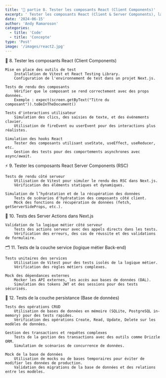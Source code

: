 ```yaml
---
title: '🚀 partie 8. Tester les composants React (Client Components)'
excerpt: ' Tester les composants React (Client & Server Components), la logique métier, et la persistance des données.'
date: '2024-06-15'
author: 'Andy Ramaroson'
categories:
  - title: 'Code'
  - title: 'Concepte'
type: 'Post'
image: '/images/react2.jpg'
---
```


🚀 8. Tester les composants React (Client Components)

    Mise en place des outils de test
        Installation de Vitest et React Testing Library.
        Configuration de l'environnement de test dans un projet Next.js.

    Tests de rendu des composants
        Vérifier que le composant se rend correctement avec des props données.
        Exemple : expect(screen.getByText("Titre du composant")).toBeInTheDocument()

    Tests d'interactions utilisateur
        Simulation des clics, des saisies de texte, et des événements clavier.
        Utilisation de fireEvent ou userEvent pour des interactions plus réalistes.

    Simulation des hooks React
        Tester des composants utilisant useState, useEffect, useReducer, etc.
        Gestion des tests pour des comportements asynchrones avec async/await.

⚡ 9. Tester les composants React Server Components (RSC)

    Tests de rendu côté serveur
        Utilisation de Vitest pour simuler le rendu des RSC dans Next.js.
        Vérification des éléments statiques et dynamiques.

    Simulation de l’hydratation et de la récupération des données
        Tests de scénarios d'hydratation des composants côté client.
        Mock des fonctions de récupération de données (fetch, getServerSideProps, etc.).

🧠 10. Tests des Server Actions dans Next.js

    Validation de la logique métier côté serveur
        Tests des actions serveur avec des appels directs dans les tests.
        Vérification des erreurs, des cas de réussite et des validations de formulaire.

🗂️ 11. Tests de la couche service (logique métier Back-end)

    Tests unitaires des services
        Utilisation de Vitest pour des tests isolés de la logique métier.
        Vérification des règles métiers complexes.

    Mock des dépendances externes
        Mocker les API externes, les accès aux bases de données (DAL).
        Simulation des tokens JWT et des sessions pour des tests sécurisés.

💾 12. Tests de la couche persistance (Base de données)

    Tests des opérations CRUD
        Utilisation de bases de données en mémoire (SQLite, PostgreSQL in-memory) pour des tests rapides.
        Vérification des opérations Create, Read, Update, Delete sur les modèles de données.

    Gestion des transactions et requêtes complexes
        Tests de la gestion des transactions avec des outils comme Drizzle ORM.
        Simulation de scénarios de concurrence de données.

    Mock de la base de données
        Utilisation de mocks ou de bases temporaires pour éviter de modifier les données de production.
        Validation des migrations de la base de données et des relations entre les modèles.